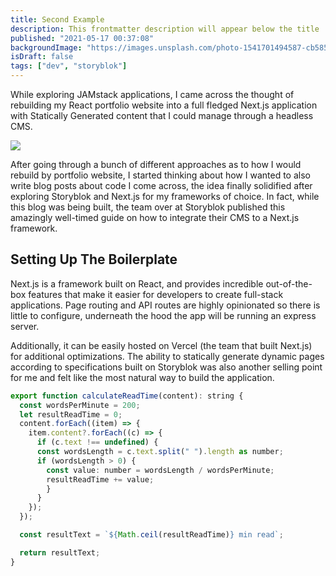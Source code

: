 ```yaml
---
title: Second Example
description: This frontmatter description will appear below the title
published: "2021-05-17 00:37:08"
backgroundImage: "https://images.unsplash.com/photo-1541701494587-cb58502866ab?ixid=MnwxMjA3fDB8MHxwaG90by1wYWdlfHx8fGVufDB8fHx8&ixlib=rb-1.2.1&auto=format&fit=crop&w=750&q=80"
isDraft: false
tags: ["dev", "storyblok"]
---
```


While exploring JAMstack applications, I came across the thought of rebuilding my
React portfolio website into a full fledged Next.js application with Statically
Generated content that I could manage through a headless CMS.

<Divider />

<Image
  my={3}
  src={frontmatter.backgroundImage}
  layout="fill"
  objectFit="cover"
  priority
/>

After going through a bunch of different approaches as to how I would rebuild by
portfolio website, I started thinking about how I wanted to also write blog posts
about code I come across, the idea finally solidified after exploring Storyblok
and Next.js for my frameworks of choice. In fact, while this blog was being
built, the team over at Storyblok published this amazingly well-timed guide on
how to integrate their CMS to a Next.js framework.

## Setting Up The Boilerplate

Next.js is a framework built on React, and provides incredible out-of-the-box
features that make it easier for developers to create full-stack applications.
Page routing and API routes are highly opinionated so there is little to
configure, underneath the hood the app will be running an express server.

Additionally, it can be easily hosted on Vercel (the team that built Next.js)
for additional optimizations. The ability to statically generate dynamic pages
according to specifications built on Storyblok was also another selling point
for me and felt like the most natural way to build the application.

```jsx
export function calculateReadTime(content): string {
  const wordsPerMinute = 200;
  let resultReadTime = 0;
  content.forEach((item) => {
    item.content?.forEach((c) => {
      if (c.text !== undefined) {
      const wordsLength = c.text.split(" ").length as number;
      if (wordsLength > 0) {
        const value: number = wordsLength / wordsPerMinute;
        resultReadTime += value;
        }
      }
    });
  });

  const resultText = `${Math.ceil(resultReadTime)} min read`;

  return resultText;
}

```
